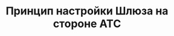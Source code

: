 ---
title: "Принцип настройки Шлюза на стороне АТС"
"og:description": "Как через SIP.TG принимать звонки из Telegram на стороне АТС, а также совершать исходящие вызовы от имени единого Telegram-аккаунта компании"
"og:image": "docs2/images/cover-gateway.png"
sidebarTitle: "Принцип настройки на АТС"
---